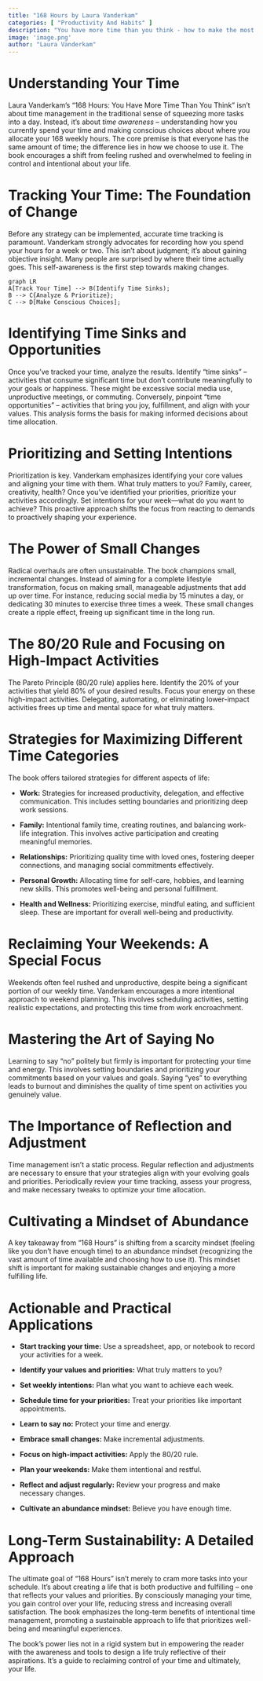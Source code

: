 ```yaml
---
title: "168 Hours by Laura Vanderkam"
categories: [ "Productivity And Habits" ]
description: "You have more time than you think - how to make the most of it"
image: 'image.png'
author: "Laura Vanderkam"
---
```

# Understanding Your Time

Laura Vanderkam's "168 Hours: You Have More Time Than You Think" isn't about time management in the traditional sense of squeezing more tasks into a day. Instead, it's about *time awareness* – understanding how you currently spend your time and making conscious choices about where you allocate your 168 weekly hours.  The core premise is that everyone has the same amount of time; the difference lies in how we choose to use it.  The book encourages a shift from feeling rushed and overwhelmed to feeling in control and intentional about your life.

# Tracking Your Time: The Foundation of Change

Before any strategy can be implemented, accurate time tracking is paramount. Vanderkam strongly advocates for recording how you spend your hours for a week or two. This isn't about judgment; it's about gaining objective insight. Many people are surprised by where their time actually goes. This self-awareness is the first step towards making changes.

```mermaid
graph LR
A[Track Your Time] --> B(Identify Time Sinks);
B --> C{Analyze & Prioritize};
C --> D[Make Conscious Choices];
```

# Identifying Time Sinks and Opportunities

Once you've tracked your time, analyze the results. Identify "time sinks" – activities that consume significant time but don't contribute meaningfully to your goals or happiness.  These might be excessive social media use, unproductive meetings, or commuting. Conversely, pinpoint "time opportunities" – activities that bring you joy, fulfillment, and align with your values.  This analysis forms the basis for making informed decisions about time allocation.


# Prioritizing and Setting Intentions

Prioritization is key.  Vanderkam emphasizes identifying your core values and aligning your time with them. What truly matters to you? Family, career, creativity, health? Once you've identified your priorities, prioritize your activities accordingly. Set intentions for your week—what do you want to achieve?  This proactive approach shifts the focus from reacting to demands to proactively shaping your experience.

# The Power of Small Changes

Radical overhauls are often unsustainable.  The book champions small, incremental changes.  Instead of aiming for a complete lifestyle transformation, focus on making small, manageable adjustments that add up over time.  For instance, reducing social media by 15 minutes a day, or dedicating 30 minutes to exercise three times a week.  These small changes create a ripple effect, freeing up significant time in the long run.

# The 80/20 Rule and Focusing on High-Impact Activities

The Pareto Principle (80/20 rule) applies here.  Identify the 20% of your activities that yield 80% of your desired results.  Focus your energy on these high-impact activities.  Delegating, automating, or eliminating lower-impact activities frees up time and mental space for what truly matters.


# Strategies for Maximizing Different Time Categories

The book offers tailored strategies for different aspects of life:

* **Work:** Strategies for increased productivity, delegation, and effective communication.  This includes setting boundaries and prioritizing deep work sessions.

* **Family:**  Intentional family time, creating routines, and balancing work-life integration.  This involves active participation and creating meaningful memories.

* **Relationships:**  Prioritizing quality time with loved ones, fostering deeper connections, and managing social commitments effectively.

* **Personal Growth:**  Allocating time for self-care, hobbies, and learning new skills.  This promotes well-being and personal fulfillment.

* **Health and Wellness:** Prioritizing exercise, mindful eating, and sufficient sleep. These are important for overall well-being and productivity.

# Reclaiming Your Weekends: A Special Focus

Weekends often feel rushed and unproductive, despite being a significant portion of our weekly time.  Vanderkam encourages a more intentional approach to weekend planning.  This involves scheduling activities, setting realistic expectations, and protecting this time from work encroachment.


# Mastering the Art of Saying No

Learning to say "no" politely but firmly is important for protecting your time and energy. This involves setting boundaries and prioritizing your commitments based on your values and goals. Saying "yes" to everything leads to burnout and diminishes the quality of time spent on activities you genuinely value.


# The Importance of Reflection and Adjustment

Time management isn't a static process.  Regular reflection and adjustments are necessary to ensure that your strategies align with your evolving goals and priorities.  Periodically review your time tracking, assess your progress, and make necessary tweaks to optimize your time allocation.

# Cultivating a Mindset of Abundance

A key takeaway from "168 Hours" is shifting from a scarcity mindset (feeling like you don't have enough time) to an abundance mindset (recognizing the vast amount of time available and choosing how to use it).  This mindset shift is important for making sustainable changes and enjoying a more fulfilling life.

# Actionable and Practical Applications

* **Start tracking your time:** Use a spreadsheet, app, or notebook to record your activities for a week.

* **Identify your values and priorities:** What truly matters to you?

* **Set weekly intentions:** Plan what you want to achieve each week.

* **Schedule time for your priorities:** Treat your priorities like important appointments.

* **Learn to say no:** Protect your time and energy.

* **Embrace small changes:** Make incremental adjustments.

* **Focus on high-impact activities:** Apply the 80/20 rule.

* **Plan your weekends:**  Make them intentional and restful.

* **Reflect and adjust regularly:** Review your progress and make necessary changes.

* **Cultivate an abundance mindset:** Believe you have enough time.

# Long-Term Sustainability: A Detailed Approach

The ultimate goal of "168 Hours" isn't merely to cram more tasks into your schedule.  It's about creating a life that is both productive and fulfilling – one that reflects your values and priorities.  By consciously managing your time, you gain control over your life, reducing stress and increasing overall satisfaction.  The book emphasizes the long-term benefits of intentional time management, promoting a sustainable approach to life that prioritizes well-being and meaningful experiences.


The book’s power lies not in a rigid system but in empowering the reader with the awareness and tools to design a life truly reflective of their aspirations.  It's a guide to reclaiming control of your time and ultimately, your life.

